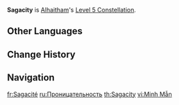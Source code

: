 {{Constellation Infobox
|image         = Constellation Sagacity.png
|character     = Alhaitham
|level         = 5
|description   = Increases the Level of [[Particular Field: Fetters of Phenomena]] by 3.<br />Maximum upgrade level is 15.
|utility1      = Talent Level Increase
|utility2      = Elemental Burst Level Increase
}}
'''Sagacity''' is [[Alhaitham]]'s [[Level 5 Constellation]].

==Other Languages==
{{Other Languages
|en      = Sagacity
|zhs     = 智度
|zhs_rm  = Zhìdù
|zht     = 智度
|zht_rm  = Zhìdù
|zh_tl   =
|ja      = サギャシティ
|ja_rm   = Sagyashiti
|ja_tl   = Sagacity
|ko      = 현명
|ko_tl   = Sagacity
|es      = Entendimiento
|es_tl   = Understanding
|fr      = Sagacité
|fr_tl   = Sagacity
|ru      = Проницательность
|ru_tl   = Perceptiveness
|th      = Sagacity
|vi      = Minh Mẫn
|vi_tl   = 
|de      = Scharfsinn
|de_tl   = Acuteness
|id      = Sagacity
|pt      = O Grau da Sabedoria
|pt_tl   = 
|tr      = Bilgelik
|tr_tl   = 
|it      = Acume
|it_tl   = Acumen
}}

==Change History==
{{Change History|3.4}}

==Navigation==
{{Talent Navbox|Alhaitham}}

[[fr:Sagacité]]
[[ru:Проницательность]]
[[th:Sagacity]]
[[vi:Minh Mẫn]]